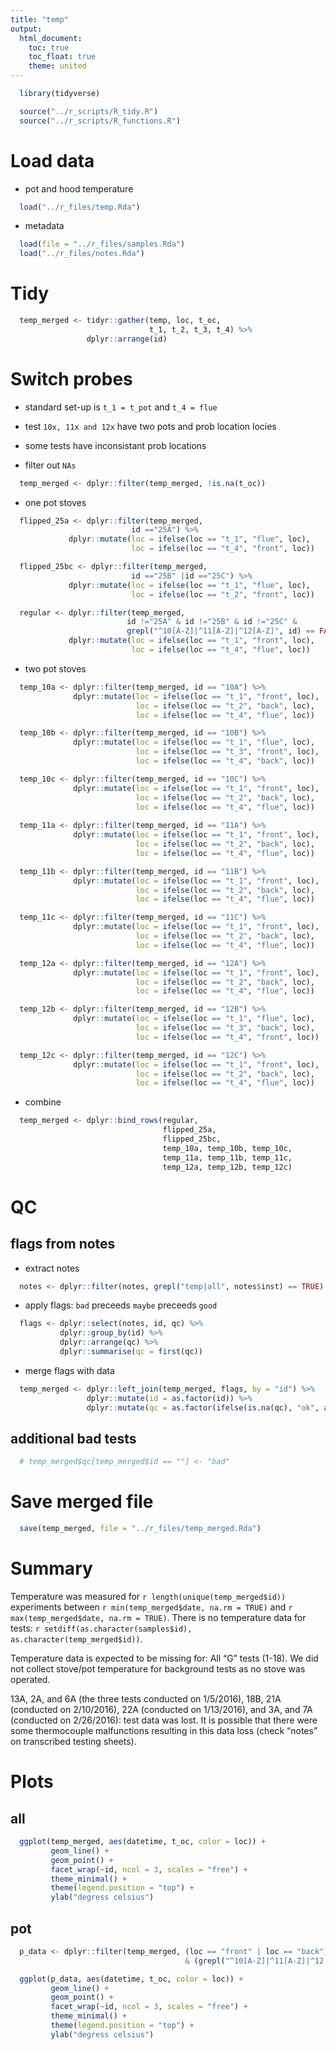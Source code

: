 ```yaml
---
title: "temp"
output:
  html_document:
    toc: true
    toc_float: true
    theme: united
---
```


```r
  library(tidyverse)
```

```r
  source("../r_scripts/R_tidy.R")
  source("../r_scripts/R_functions.R")
```

# Load data

* pot and hood temperature

```r
  load("../r_files/temp.Rda")
```

* metadata

```r
  load(file = "../r_files/samples.Rda")
  load("../r_files/notes.Rda")
```

# Tidy

```r
  temp_merged <- tidyr::gather(temp, loc, t_oc,
                               t_1, t_2, t_3, t_4) %>%
                 dplyr::arrange(id)
```

# Switch probes

* standard set-up is `t_1 = t_pot` and `t_4 = flue`
* test `10x, 11x and 12x` have two pots and prob location locies
* some tests have inconsistant prob locations

* filter out `NAs`

```r
  temp_merged <- dplyr::filter(temp_merged, !is.na(t_oc))
```

* one pot stoves

```r
  flipped_25a <- dplyr::filter(temp_merged,
                           id =="25A") %>%
             dplyr::mutate(loc = ifelse(loc == "t_1", "flue", loc),
                           loc = ifelse(loc == "t_4", "front", loc))

  flipped_25bc <- dplyr::filter(temp_merged,
                           id =="25B" |id =="25C") %>%
             dplyr::mutate(loc = ifelse(loc == "t_1", "flue", loc),
                           loc = ifelse(loc == "t_2", "front", loc))

  regular <- dplyr::filter(temp_merged,
                          id !="25A" & id !="25B" & id !="25C" &
                          grepl("^10[A-Z]|^11[A-Z]|^12[A-Z]", id) == FALSE) %>%
             dplyr::mutate(loc = ifelse(loc == "t_1", "front", loc),
                           loc = ifelse(loc == "t_4", "flue", loc))

```

* two pot stoves

```r
  temp_10a <- dplyr::filter(temp_merged, id == "10A") %>%
              dplyr::mutate(loc = ifelse(loc == "t_1", "front", loc),
                            loc = ifelse(loc == "t_2", "back", loc),
                            loc = ifelse(loc == "t_4", "flue", loc))

  temp_10b <- dplyr::filter(temp_merged, id == "10B") %>%
              dplyr::mutate(loc = ifelse(loc == "t_1", "flue", loc),
                            loc = ifelse(loc == "t_3", "front", loc),
                            loc = ifelse(loc == "t_4", "back", loc))

  temp_10c <- dplyr::filter(temp_merged, id == "10C") %>%
              dplyr::mutate(loc = ifelse(loc == "t_1", "front", loc),
                            loc = ifelse(loc == "t_2", "back", loc),
                            loc = ifelse(loc == "t_4", "flue", loc))
  
  temp_11a <- dplyr::filter(temp_merged, id == "11A") %>%
              dplyr::mutate(loc = ifelse(loc == "t_1", "front", loc),
                            loc = ifelse(loc == "t_2", "back", loc),
                            loc = ifelse(loc == "t_4", "flue", loc))

  temp_11b <- dplyr::filter(temp_merged, id == "11B") %>%
              dplyr::mutate(loc = ifelse(loc == "t_1", "front", loc),
                            loc = ifelse(loc == "t_2", "back", loc),
                            loc = ifelse(loc == "t_4", "flue", loc))

  temp_11c <- dplyr::filter(temp_merged, id == "11C") %>%
              dplyr::mutate(loc = ifelse(loc == "t_1", "front", loc),
                            loc = ifelse(loc == "t_2", "back", loc),
                            loc = ifelse(loc == "t_4", "flue", loc))

  temp_12a <- dplyr::filter(temp_merged, id == "12A") %>%
              dplyr::mutate(loc = ifelse(loc == "t_1", "front", loc),
                            loc = ifelse(loc == "t_2", "back", loc),
                            loc = ifelse(loc == "t_4", "flue", loc))

  temp_12b <- dplyr::filter(temp_merged, id == "12B") %>%
              dplyr::mutate(loc = ifelse(loc == "t_1", "flue", loc),
                            loc = ifelse(loc == "t_3", "back", loc),
                            loc = ifelse(loc == "t_4", "front", loc))

  temp_12c <- dplyr::filter(temp_merged, id == "12C") %>%
              dplyr::mutate(loc = ifelse(loc == "t_1", "front", loc),
                            loc = ifelse(loc == "t_2", "back", loc),
                            loc = ifelse(loc == "t_4", "flue", loc))
```

* combine

```r
  temp_merged <- dplyr::bind_rows(regular,
                                  flipped_25a,
                                  flipped_25bc,
                                  temp_10a, temp_10b, temp_10c,
                                  temp_11a, temp_11b, temp_11c,
                                  temp_12a, temp_12b, temp_12c)

```

# QC

## flags from notes

* extract notes

```r
  notes <- dplyr::filter(notes, grepl("temp|all", notes$inst) == TRUE)
```

* apply flags: `bad` preceeds `maybe` preceeds `good`

```r
  flags <- dplyr::select(notes, id, qc) %>%
           dplyr::group_by(id) %>%
           dplyr::arrange(qc) %>%
           dplyr::summarise(qc = first(qc))
```

* merge flags with data

```r
  temp_merged <- dplyr::left_join(temp_merged, flags, by = "id") %>%
                 dplyr::mutate(id = as.factor(id)) %>%
                 dplyr::mutate(qc = as.factor(ifelse(is.na(qc), "ok", as.character(qc))))
```

## additional bad tests

```r
  # temp_merged$qc[temp_merged$id == ""] <- "bad"
```

# Save merged file

```r
  save(temp_merged, file = "../r_files/temp_merged.Rda")
```

# Summary

Temperature was measured for `r length(unique(temp_merged$id))` experiments between `r min(temp_merged$date, na.rm = TRUE)` and `r max(temp_merged$date, na.rm = TRUE)`. There is no temperature data for tests: `r setdiff(as.character(samples$id), as.character(temp_merged$id))`.

Temperature data is expected to be missing for: 
All "G" tests (1-18). We did not collect stove/pot temperature for background tests as no stove was operated.

13A, 2A, and 6A (the three tests conducted on 1/5/2016), 18B, 21A (conducted on 2/10/2016), 22A (conducted on 1/13/2016), and 3A, and 7A (conducted on 2/26/2016): test data was lost. It is possible that there were some thermocouple malfunctions resulting in this data loss (check "notes" on transcribed testing sheets).

# Plots

## all

```r
  ggplot(temp_merged, aes(datetime, t_oc, color = loc)) +
         geom_line() +
         geom_point() +
         facet_wrap(~id, ncol = 3, scales = "free") +
         theme_minimal() +
         theme(legend.position = "top") +
         ylab("degress celsius")
```

## pot

```r
  p_data <- dplyr::filter(temp_merged, (loc == "front" | loc == "back")
                                       & (grepl("^10[A-Z]|^11[A-Z]|^12[A-Z]", id)))

  ggplot(p_data, aes(datetime, t_oc, color = loc)) +
         geom_line() +
         geom_point() +
         facet_wrap(~id, ncol = 3, scales = "free") +
         theme_minimal() +
         theme(legend.position = "top") +
         ylab("degress celsius")
```